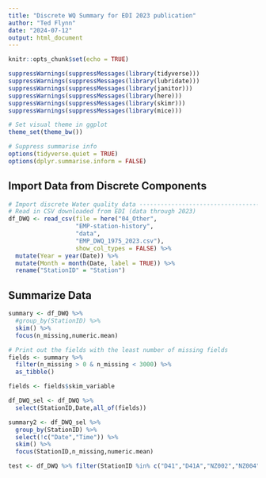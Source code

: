 ```yaml
---
title: "Discrete WQ Summary for EDI 2023 publication"
author: "Ted Flynn"
date: "2024-07-12"
output: html_document
---
```


```r
knitr::opts_chunk$set(echo = TRUE)

suppressWarnings(suppressMessages(library(tidyverse)))
suppressWarnings(suppressMessages(library(lubridate)))
suppressWarnings(suppressMessages(library(janitor)))
suppressWarnings(suppressMessages(library(here)))
suppressWarnings(suppressMessages(library(skimr)))
suppressWarnings(suppressMessages(library(mice)))

# Set visual theme in ggplot
theme_set(theme_bw())

# Suppress summarise info
options(tidyverse.quiet = TRUE)
options(dplyr.summarise.inform = FALSE)

```

## Import Data from Discrete Components
```r
# Import discrete Water quality data -------------------------------------------
# Read in CSV downloaded from EDI (data through 2023)
df_DWQ <- read_csv(file = here("04_Other",
                   "EMP-station-history",
                   "data",
                   "EMP_DWQ_1975_2023.csv"),
                   show_col_types = FALSE) %>% 
  mutate(Year = year(Date)) %>% 
  mutate(Month = month(Date, label = TRUE)) %>% 
  rename("StationID" = "Station")

```

## Summarize Data
```r

summary <- df_DWQ %>% 
  #group_by(StationID) %>% 
  skim() %>% 
  focus(n_missing,numeric.mean)

# Print out the fields with the least number of missing fields
fields <- summary %>% 
  filter(n_missing > 0 & n_missing < 3000) %>% 
  as_tibble()

fields <- fields$skim_variable

df_DWQ_sel <- df_DWQ %>% 
  select(StationID,Date,all_of(fields))

summary2 <- df_DWQ_sel %>% 
  group_by(StationID) %>% 
  select(!c("Date","Time")) %>% 
  skim() %>% 
  focus(StationID,n_missing,numeric.mean)

test <- df_DWQ %>% filter(StationID %in% c("D41","D41A","NZ002","NZ004","NZ325")) %>% select(StationID:Month,DissNitrateNitrite,SampleDescription)

```

